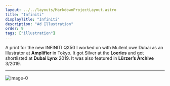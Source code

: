 ```yaml
---
layout: ../../layouts/MarkdownProjectLayout.astro
title: "Infiniti"
displayTitle: "Infiniti"
description: "Ad Illustration"
order: 9
tags: ["illustration"]
---
```


A print for the new INFINITI QX50 I worked on with MullenLowe Dubai as an Illustrator at **Amplifier** in Tokyo. It got Silver at the **Loeries** and got shortlisted at **Dubai Lynx** 2019.
It was also featured in **Lürzer’s Archive** 3/2019.

---

![image-0](/assets/projects/Infiniti/Infiniti-0.jpg)
